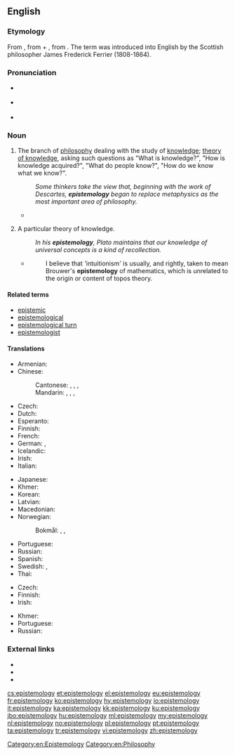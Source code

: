 ==English==
{{wikipedia}}

===Etymology===
From {{etyl|grc|en}} {{term|ἐπιστήμη||science, knowledge|tr=epistēmē|lang=grc|sc=polytonic}}, from {{term|ἐπίσταμαι||I know|tr=epistamai|lang=grc|sc=polytonic}} + {{term|-λογία||discourse|tr=logia|lang=grc|sc=polytonic}}, from {{term|λέγω||I speak|tr=legō|lang=grc|sc=polytonic}}. The term was introduced into English by the Scottish philosopher James Frederick Ferrier (1808-1864).

===Pronunciation===
* {{a|US}} {{IPA|/ɪˌpɪstəˈmɑlədʒi/|lang=en}}
* {{a|Aus}} {{IPA|/ɛˌpɪstiːˈmɔlədʒi/|lang=en}}
* {{audio|En-uk-epistemology.ogg|Audio (UK)|lang=en}}

===Noun===
{{en-noun|epistemologies}}

# {{context|uncountable|lang=en}} The branch of [[philosophy]] dealing with the study of [[knowledge]]; [[theory of knowledge]], asking such questions as "What is knowledge?", "How is knowledge acquired?", "What do people know?", "How do we know what we know?".
#: ''Some thinkers take the view that, beginning with the work of Descartes, '''epistemology''' began to replace metaphysics as the most important area of philosophy.''
#* {{quote-news|author=Michael Inwood|title=Martin Heidegger: the philosopher who fell for Hitler &#91;print version: Hitler's philosopher&#93;|url=http://www.telegraph.co.uk/culture/books/10739165/Martin-Heidegger-the-philosopher-who-fell-for-Hitler.html|work={{w|The Daily Telegraph}} (Review)|location=London|date=12 April 2014|page=R10|passage=[P]hilosophers of the time [early 20th century] were primarily concerned with '''epistemology''' and the foundations of the sciences; they often spoke as if we were separated from the real world by a screen of "representations" or "sense-data"; they tended to regard our approach to the world as one of disinterested observation.}}
# {{context|countable|lang=en}} A particular theory of knowledge.
#: ''In his '''epistemology''', Plato maintains that our knowledge of universal concepts is a kind of recollection.''
#* {{quote-book|year=1995|author=[[w:Colin McLarty|Colin McLarty]]|title=Elementary Categories, Elementary Toposes|chapter=Preface|url=|isbn=0 19 851473 5|page=vii}}
#*: I believe that 'intuitionism' is usually, and rightly, taken to mean Brouwer's '''epistemology''' of mathematics, which is unrelated to the origin or content of topos theory.

====Related terms====
* [[epistemic]]
* [[epistemological]]
* [[epistemological turn]]
* [[epistemologist]]

====Translations====
{{trans-top|branch of philosophy dealing with the study of knowledge}}
* Armenian: {{t|hy|իմացաբանություն|tr=imacʿabanutʿyun|sc=Armn}}
* Chinese:
*: Cantonese: {{t|yue|知識論|sc=Hani}}, {{t|yue|知识论|tr=zi1 sik1 lun6|sc=Hani}}, {{t|yue|認識論|sc=Hani}}, {{t|yue|认识论|tr=jing6 sik1 lun6|sc=Hani}}
*: Mandarin: {{t+|cmn|知識論|sc=Hani}}, {{t+|cmn|知识论|tr=zhīshilùn, zhīshìlùn|sc=Hani}}, {{t+|cmn|認識論|sc=Hani}}, {{t+|cmn|认识论|tr=rènshilùn, rènshìlùn|sc=Hani}}
* Czech: {{t|cs|epistemologie|f}}
* Dutch: {{t+|nl|kennistheorie|f}}
* Esperanto: {{t|eo|sciteorio}}
* Finnish: {{t+|fi|tietoteoria}}
* French: {{t+|fr|épistémologie|f}}
* German: {{t+|de|Erkenntnistheorie|f}}, {{t+|de|Epistemologie|f}}
* Icelandic: {{t|is|þekkingarfræði|f}}
* Irish: {{t|ga|eipistéimeolaíocht|f}}
* Italian: {{t+|it|epistemologia|f}}
{{trans-mid}}
* Japanese: {{t|ja|認識論|tr=ninshikiron|sc=Jpan}}
* Khmer: {{t|km|ជ្ញានវិទ្យា|sc=Khmr|tr=cɲean vityie}}
* Korean: {{t+|ko|인식론|sc=Kore}}
* Latvian: {{t|lv|epistemoloģija|f}}
* Macedonian: {{t|mk|епистемологија|f|tr=epistemológija}}
* Norwegian:
*: Bokmål: {{t+|nb|epistemologi|m}}, {{t|nb|vitenskapsteori|m}}, {{t|nb|erkjennelsesteori|m}}
* Portuguese: {{t+|pt|epistemologia|f}}
* Russian: {{t+|ru|эпистемология|f|tr=epistemológija}}
* Spanish: {{t+|es|gnoseología|f}}
* Swedish: {{t|sv|kunskapsteori|c}}, {{t+|sv|epistemologi|c}}
* Thai: {{t+|th|ญาณวิทยา|tr=yaan wíttáyaa}}
{{trans-bottom}}

{{trans-top|particular theory of knowledge}}
* Czech: {{t|cs|epistemologie|f}}
* Finnish: {{t+|fi|tietoteoria}}
* Irish: {{t|ga|eipistéimeolaíocht|f}}
{{trans-mid}}
* Khmer: {{t|km|ទ្រឹស្ដីញាណ|sc=Khmr|tr=trɨhsdəy ɲien}}
* Portuguese: {{t+|pt|epistemologia|f}}
* Russian: {{t+|ru|эпистемология|f|tr=epistemológija}}
{{trans-bottom}}

===External links===
* {{R:Webster 1913}}
* {{R:Century 1911}}
* {{R:OneLook}}

[[Category:en:Epistemology]]
[[Category:en:Philosophy]]

[[cs:epistemology]]
[[et:epistemology]]
[[el:epistemology]]
[[eu:epistemology]]
[[fr:epistemology]]
[[ko:epistemology]]
[[hy:epistemology]]
[[io:epistemology]]
[[it:epistemology]]
[[ka:epistemology]]
[[kk:epistemology]]
[[ku:epistemology]]
[[jbo:epistemology]]
[[hu:epistemology]]
[[ml:epistemology]]
[[my:epistemology]]
[[nl:epistemology]]
[[no:epistemology]]
[[pl:epistemology]]
[[pt:epistemology]]
[[ta:epistemology]]
[[tr:epistemology]]
[[vi:epistemology]]
[[zh:epistemology]]